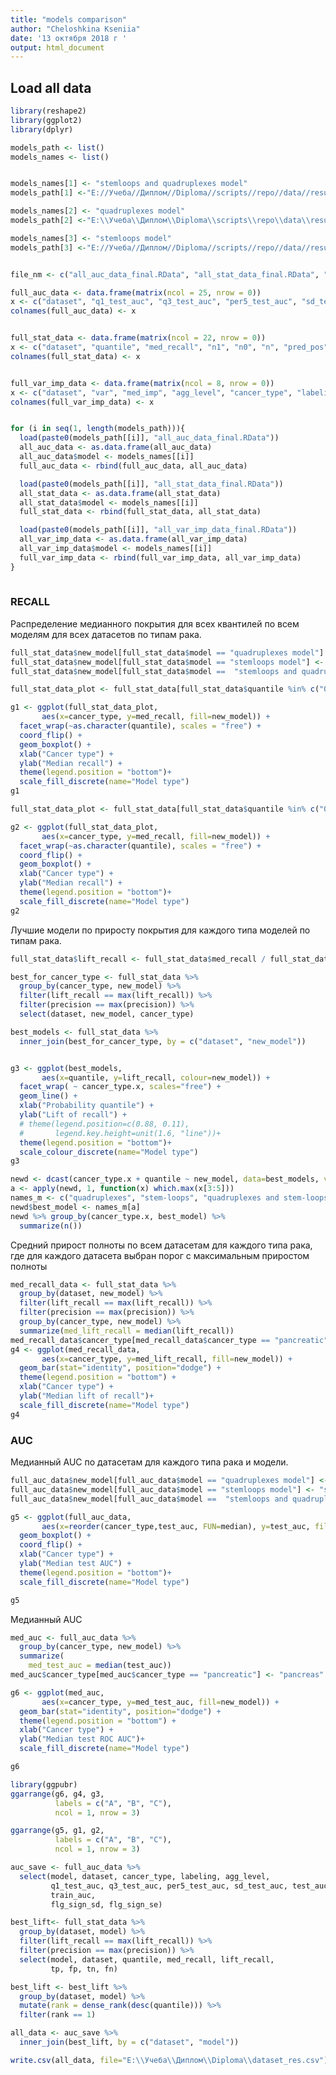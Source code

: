 ```yaml
---
title: "models comparison"
author: "Cheloshkina Kseniia"
date: '13 октября 2018 г '
output: html_document
---
```


## Load all data

```r
library(reshape2)
library(ggplot2)
library(dplyr)

models_path <- list()
models_names <- list()


models_names[1] <- "stemloops and quadruplexes model"
models_path[1] <-"E://Учеба//Диплом//Diploma//scripts//repo//data//results//sl_q//output_report//"

models_names[2] <- "quadruplexes model"
models_path[2] <-"E:\\Учеба\\Диплом\\Diploma\\scripts\\repo\\data\\results\\q\\output_report//"

models_names[3] <- "stemloops model"
models_path[3] <-"E://Учеба//Диплом//Diploma//scripts//repo//data//results//sl//output_report//"


file_nm <- c("all_auc_data_final.RData", "all_stat_data_final.RData", "all_var_imp_data_final.RData")

full_auc_data <- data.frame(matrix(ncol = 25, nrow = 0))
x <- c("dataset", "q1_test_auc", "q3_test_auc", "per5_test_auc", "sd_test_auc", "test_auc", "test_auc_mean", "n_auc", "train_auc", "n1", "n0", "sd_ci_w", "q1", "q2", "sd_ci_0", "sd_ci_1", "se_w", "se_ci_0", "se_ci_1", "flg_sign_sd", "flg_sign_se", "agg_level", "cancer_type", "labeling", "model")
colnames(full_auc_data) <- x


full_stat_data <- data.frame(matrix(ncol = 22, nrow = 0))
x <- c("dataset", "quantile", "med_recall", "n1", "n0", "n", "pred_pos", "tp", "fp", "pred_neg", "fn", "fdr", "tn", "spec", "precision", "rand_conv", "lift", "agg_level", "cancer_type", "labeling", "lift_recall", "model")
colnames(full_stat_data) <- x


full_var_imp_data <- data.frame(matrix(ncol = 8, nrow = 0))
x <- c("dataset", "var", "med_imp", "agg_level", "cancer_type", "labeling","variable", "model")
colnames(full_var_imp_data) <- x


for (i in seq(1, length(models_path))){
  load(paste0(models_path[[i]], "all_auc_data_final.RData"))
  all_auc_data <- as.data.frame(all_auc_data)
  all_auc_data$model <- models_names[[i]]
  full_auc_data <- rbind(full_auc_data, all_auc_data)

  load(paste0(models_path[[i]], "all_stat_data_final.RData"))
  all_stat_data <- as.data.frame(all_stat_data)
  all_stat_data$model <- models_names[[i]]
  full_stat_data <- rbind(full_stat_data, all_stat_data)

  load(paste0(models_path[[i]], "all_var_imp_data_final.RData"))
  all_var_imp_data <- as.data.frame(all_var_imp_data)
  all_var_imp_data$model <- models_names[[i]]
  full_var_imp_data <- rbind(full_var_imp_data, all_var_imp_data)
}
  
```

### RECALL

Распределение медианного покрытия для всех квантилей по всем моделям для всех датасетов по типам рака.

```r
full_stat_data$new_model[full_stat_data$model == "quadruplexes model"] <- "quadruplexes"
full_stat_data$new_model[full_stat_data$model == "stemloops model"] <- "stem-loops"
full_stat_data$new_model[full_stat_data$model ==  "stemloops and quadruplexes model"] <-  "stem-loops and quadruplexes"

full_stat_data_plot <- full_stat_data[full_stat_data$quantile %in% c("0.1", "0.2", "0.3"), c("cancer_type", "quantile", "new_model", "med_recall")]

g1 <- ggplot(full_stat_data_plot,
       aes(x=cancer_type, y=med_recall, fill=new_model)) +
  facet_wrap(~as.character(quantile), scales = "free") +
  coord_flip() +
  geom_boxplot() +
  xlab("Cancer type") +
  ylab("Median recall") +
  theme(legend.position = "bottom")+
  scale_fill_discrete(name="Model type")
g1

full_stat_data_plot <- full_stat_data[full_stat_data$quantile %in% c("0.4", "0.5"), c("cancer_type", "quantile", "new_model", "med_recall")]

g2 <- ggplot(full_stat_data_plot,
       aes(x=cancer_type, y=med_recall, fill=new_model)) +
  facet_wrap(~as.character(quantile), scales = "free") +
  coord_flip() +
  geom_boxplot() +
  xlab("Cancer type") +
  ylab("Median recall") +
  theme(legend.position = "bottom")+
  scale_fill_discrete(name="Model type")
g2
```


Лучшие модели по приросту покрытия для каждого типа моделей по типам рака.

```r
full_stat_data$lift_recall <- full_stat_data$med_recall / full_stat_data$quantile

best_for_cancer_type <- full_stat_data %>% 
  group_by(cancer_type, new_model) %>% 
  filter(lift_recall == max(lift_recall)) %>% 
  filter(precision == max(precision)) %>% 
  select(dataset, new_model, cancer_type)

best_models <- full_stat_data %>% 
  inner_join(best_for_cancer_type, by = c("dataset", "new_model"))


g3 <- ggplot(best_models, 
       aes(x=quantile, y=lift_recall, colour=new_model)) +
  facet_wrap( ~ cancer_type.x, scales="free") + 
  geom_line() +
  xlab("Probability quantile") +
  ylab("Lift of recall") +
  # theme(legend.position=c(0.88, 0.11), 
  #       legend.key.height=unit(1.6, "line"))+
  theme(legend.position = "bottom")+
  scale_colour_discrete(name="Model type")
g3

```
```r
newd <- dcast(cancer_type.x + quantile ~ new_model, data=best_models, value.var = "lift_recall")
a <- apply(newd, 1, function(x) which.max(x[3:5]))
names_m <- c("quadruplexes", "stem-loops", "quadruplexes and stem-loops")
newd$best_model <- names_m[a]
newd %>% group_by(cancer_type.x, best_model) %>%
  summarize(n()) 
```

Средний прирост полноты по всем датасетам для каждого типа рака, где для каждого датасета выбран порог с максимальным приростом полноты

```r
med_recall_data <- full_stat_data %>% 
  group_by(dataset, new_model) %>%
  filter(lift_recall == max(lift_recall)) %>% 
  filter(precision == max(precision)) %>%
  group_by(cancer_type, new_model) %>%
  summarize(med_lift_recall = median(lift_recall)) 
med_recall_data$cancer_type[med_recall_data$cancer_type == "pancreatic"] <- "pancreas"
g4 <- ggplot(med_recall_data,
       aes(x=cancer_type, y=med_lift_recall, fill=new_model)) +
  geom_bar(stat="identity", position="dodge") + 
  theme(legend.position = "bottom") + 
  xlab("Cancer type") +
  ylab("Median lift of recall")+
  scale_fill_discrete(name="Model type")
g4

```

### AUC

Медианный AUC по датасетам для каждого типа рака и модели.


```r
full_auc_data$new_model[full_auc_data$model == "quadruplexes model"] <- "quadruplexes"
full_auc_data$new_model[full_auc_data$model == "stemloops model"] <- "stem-loops"
full_auc_data$new_model[full_auc_data$model ==  "stemloops and quadruplexes model"] <-  "stem-loops and quadruplexes"

g5 <- ggplot(full_auc_data, 
       aes(x=reorder(cancer_type,test_auc, FUN=median), y=test_auc, fill=new_model)) +
  geom_boxplot() +
  coord_flip() +
  xlab("Cancer type") + 
  ylab("Median test AUC") +
  theme(legend.position = "bottom")+
  scale_fill_discrete(name="Model type")

g5

```

Медианный AUC

```r

med_auc <- full_auc_data %>% 
  group_by(cancer_type, new_model) %>% 
  summarize(
    med_test_auc = median(test_auc))
med_auc$cancer_type[med_auc$cancer_type == "pancreatic"] <- "pancreas"

g6 <- ggplot(med_auc,
       aes(x=cancer_type, y=med_test_auc, fill=new_model)) +
  geom_bar(stat="identity", position="dodge") + 
  theme(legend.position = "bottom") + 
  xlab("Cancer type") +
  ylab("Median test ROC AUC")+
  scale_fill_discrete(name="Model type")

g6
```


```r
library(ggpubr)
ggarrange(g6, g4, g3,  
          labels = c("A", "B", "C"),
          ncol = 1, nrow = 3)
```


```r
ggarrange(g5, g1, g2,  
          labels = c("A", "B", "C"),
          ncol = 1, nrow = 3)
```


```r
auc_save <- full_auc_data %>% 
  select(model, dataset, cancer_type, labeling, agg_level,
         q1_test_auc, q3_test_auc, per5_test_auc, sd_test_auc, test_auc, test_auc_mean,
         train_auc,
         flg_sign_sd, flg_sign_se)

best_lift<- full_stat_data %>% 
  group_by(dataset, model) %>% 
  filter(lift_recall == max(lift_recall)) %>% 
  filter(precision == max(precision)) %>% 
  select(model, dataset, quantile, med_recall, lift_recall,
         tp, fp, tn, fn)

best_lift <- best_lift %>% 
  group_by(dataset, model) %>% 
  mutate(rank = dense_rank(desc(quantile))) %>%
  filter(rank == 1)

all_data <- auc_save %>% 
  inner_join(best_lift, by = c("dataset", "model"))

write.csv(all_data, file="E:\\Учеба\\Диплом\\Diploma\\dataset_res.csv")

```
